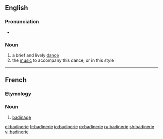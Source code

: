 ==English==

===Pronunciation===
* {{IPA|/ˈbæd.ɪn.ɹi/|lang=en}}

===Noun===
{{en-noun}}
# a brief and lively [[dance]]
# the [[music]] to accompany this dance, or in this style

----

==French==

===Etymology===
{{suffix|badiner|erie|lang=fr}}

===Noun===
{{fr-noun|f}}

# [[badinage]]

[[el:badinerie]]
[[fr:badinerie]]
[[io:badinerie]]
[[ro:badinerie]]
[[ru:badinerie]]
[[sh:badinerie]]
[[vi:badinerie]]